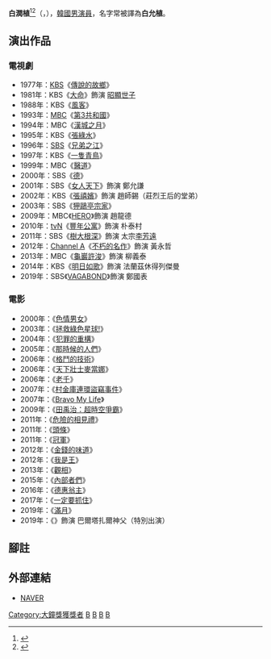 {{noteTA
|G1=KO
|G2=KO TV Show
|G3=KO Movie
}}
{{藝人
|姓名 = 白潤植
|類型 = 男演員
|圖片 =180813 영화 '명당'제작발표회 백윤식.jpg
|圖片尺寸 = 
|圖片簡介 = 
|本名 =
|外文名 = 백윤식
|外文 = ko
|羅馬拼音 = Baek Yun Shik
|英文名 =
|暱稱 =
|其他藝名 = 
|國籍 = {{KOR}}
|出生日期 = {{birth_date_and_age|1947|3|16}}
|出生地點 = {{KOR}}[[首爾特別市|首爾特別市]]
|宗教信仰 = 
|語言 = [[韓語|韓語]]
|職業 = [[演員|演員]]
|教育程度 = 
|出道作 = 
|出道日期 = 1970年
|代表作 = 
|兒女 = [[白道斌|白道斌]]<br />[[白瑞斌|白瑞斌]]
|活躍年代 =
|唱片公司 = 
|經紀公司 = 
|相關團體 = 
|網站 = 
}}
{{Infobox Korean name
|hangul = 백윤식
|hanja = {{linktext|白|潤|植}}
}} 
'''白潤植'''<ref>{{Cite web |url=http://weibo.com/3856949271/B5CGpdwZb |title=Namoo Actors微博公布旗下藝人漢字名 |access-date=2014-06-02 |archive-date=2020-04-04 |archive-url=https://web.archive.org/web/20200404142020/https://www.weibo.com/3856949271/B5CGpdwZb |dead-url=no }}</ref><ref>{{Cite news|url=https://newslibrary.naver.com/viewer/index.nhn?articleId=1978051400239105011&editNo=1&printCount=1&publishDate=1978-05-14&officeId=00023&pageNo=5&printNo=17568&publishType=00010|title=白潤植「임진강」主役|publisher=[[朝鮮日報|朝鮮日報]]|author=|date=1978-05-14|accessdate=2021-08-27|archive-date=2021-08-27|archive-url=https://web.archive.org/web/20210827110845/https://newslibrary.naver.com/viewer/index.nhn?articleId=1978051400239105011&editNo=1&printCount=1&publishDate=1978-05-14&officeId=00023&pageNo=5&printNo=17568&publishType=00010|dead-url=no}}</ref>（{{lang-ko|백윤식}}，{{bd|1947年|3月16日}}），[[韓國|韓國]][[男演員|男演員]]，名字常被譯為'''白允植'''。

== 演出作品 ==
=== 電視劇 ===
*1977年：[[韓國放送公社|KBS]]《[[傳說的故鄉|傳說的故鄉]]》
*1981年：KBS《[[大命|大命]]》飾演 [[昭顯世子|昭顯世子]]
*1988年：KBS《[[風客|風客]]》
*1993年：[[文化廣播_(韓國)|MBC]]《[[第3共和國_(電視劇)|第3共和國]]》
*1994年：MBC《[[漢城之月|漢城之月]]》
*1995年：KBS《[[張綠水_(電視劇)|張綠水]]》
*1996年：[[SBS_(韓國)|SBS]]《[[兄弟之江|兄弟之江]]》
*1997年：KBS《[[一隻青鳥|一隻青鳥]]》
*1999年：MBC《[[醫道|醫道]]》
*2000年：SBS《[[德_(電視劇)|德]]》
*2001年：SBS《[[女人天下|女人天下]]》飾演 鄭允謙
*2002年：KBS《[[張禧嬪_(電視劇)|張禧嬪]]》飾演 趙師錫（莊烈王后的堂弟） 
*2003年：SBS《[[狎鷗亭宗家|狎鷗亭宗家]]》
*2009年：MBC《[[HERO_(韓國電視劇)|HERO]]》飾演 趙龍德
*2010年：[[tvN|tvN]]《[[豐年公寓|豐年公寓]]》飾演 朴泰村
*2011年：SBS《[[樹大根深|樹大根深]]》飾演 太宗[[李芳遠|李芳遠]]
*2012年：[[Channel_A|Channel A]]《[[不朽的名作|不朽的名作]]》飾演 黃永哲
*2013年：MBC《[[龜巖許浚|龜巖許浚]]》飾演 柳義泰
*2014年：KBS《[[交響情人夢_(韓國電視劇)|明日如歌]]》飾演 法蘭茲休得列傑曼
*2019年：SBS《[[VAGABOND_(電視劇)|VAGABOND]]》飾演 鄭國表

=== 電影 ===
*2000年：《[[色情男女_(電影)|色情男女]]》
*2003年：《[[拯救綠色星球!|拯救綠色星球!]]》
*2004年：《[[犯罪的重構|犯罪的重構]]》
*2005年：《[[那時候的人們|那時候的人們]]》
*2006年：《[[格鬥的技術|格鬥的技術]]》
*2006年：《[[天下壯士麥當娜|天下壯士麥當娜]]》
*2006年：《[[老千_(電影)|老千]]》
*2007年：《[[村金庫連環盜竊事件|村金庫連環盜竊事件]]》
*2007年：《[[Bravo_My_Life|Bravo My Life]]》
*2009年：《[[田禹治：超時空爭霸|田禹治：超時空爭霸]]》
*2011年：《[[危險的相見禮|危險的相見禮]]》
*2011年：《[[頭條_(電影)|頭條]]》
*2011年：《[[冠軍_(電影)|冠軍]]》
*2012年：《[[金錢的味道|金錢的味道]]》
*2012年：《[[我是王|我是王]]》
*2013年：《[[觀相|觀相]]》
*2015年：《[[內部者們|內部者們]]》
*2016年：《[[德惠翁主_(電影)|德惠翁主]]》
*2017年：《[[一定要抓住|一定要抓住]]》
*2019年：《[[滿月_(電影)|滿月]]》
*2019年：《{{link-ko|變身（韓國電影）|변신 (2019년 영화)|變身}}》飾演 巴爾塔扎爾神父（特別出演）

== 腳註 ==
{{reflist}}
== 外部連結 ==
*[http://people.search.naver.com/search.naver?where=nexearch&query=%EC%9D%B4%EC%9E%AC%EC%9A%A9&sm=tab_txc&ie=utf8&key=PeopleService&os=106394 NAVER] {{Wayback|url=http://people.search.naver.com/search.naver?where=nexearch&query=%EC%9D%B4%EC%9E%AC%EC%9A%A9&sm=tab_txc&ie=utf8&key=PeopleService&os=106394 |date=20200418033354 }}{{ko}}

{{青龍電影獎最佳男配角}}
{{大鐘獎最佳男配角}}
[[Category:大鐘獎獲獎者|Category:大鐘獎獲獎者]]
[[Category:韩國電視演員|B]]
[[Category:韩國電影演員|B]]
[[Category:首爾特別市出身人物|B]]
[[Category:白姓|B]]